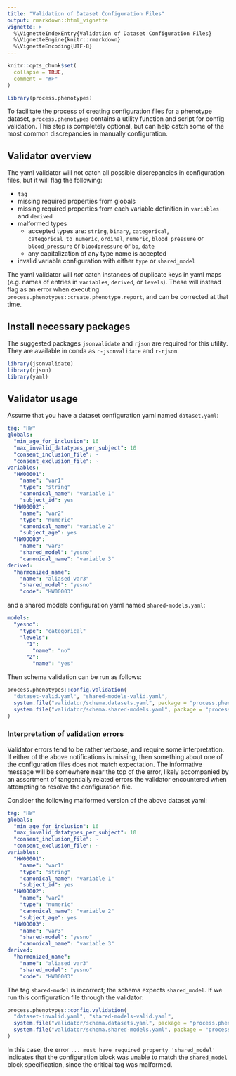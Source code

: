 ```yaml
---
title: "Validation of Dataset Configuration Files"
output: rmarkdown::html_vignette
vignette: >
  %\VignetteIndexEntry{Validation of Dataset Configuration Files}
  %\VignetteEngine{knitr::rmarkdown}
  %\VignetteEncoding{UTF-8}
---
```


```r
knitr::opts_chunk$set(
  collapse = TRUE,
  comment = "#>"
)
```

```r
library(process.phenotypes)
```

To facilitate the process of creating configuration files for a phenotype dataset,
`process.phenotypes` contains a utility function and script for config validation. This step
is completely optional, but can help catch some of the most common discrepancies
in manually configuration.

## Validator overview

The yaml validator will not catch all possible discrepancies in configuration
files, but it will flag the following:

- `tag`
- missing required properties from globals
- missing required properties from each variable definition in `variables` and `derived`
- malformed types
  - accepted types are: `string`, `binary`, `categorical`, `categorical_to_numeric`, `ordinal`,
    `numeric`, `blood pressure` or `blood_pressure` or `bloodpressure` or `bp`, `date`
  - any capitalization of any type name is accepted
- invalid variable configuration with either `type` or `shared_model`

The yaml validator will *not* catch instances of duplicate keys in yaml maps (e.g. names of entries
in `variables`, `derived`, or `levels`). These will instead flag as an error when executing
`process.phenotypes::create.phenotype.report`, and can be corrected at that time.

## Install necessary packages

The suggested packages `jsonvalidate` and `rjson` are required for this utility.
They are available in conda as `r-jsonvalidate` and `r-rjson`.

```r
library(jsonvalidate)
library(rjson)
library(yaml)
```

## Validator usage

Assume that you have a dataset configuration yaml named `dataset.yaml`:

```yaml
tag: "HW"
globals:
  "min_age_for_inclusion": 16
  "max_invalid_datatypes_per_subject": 10
  "consent_inclusion_file": ~
  "consent_exclusion_file": ~
variables:
  "HW00001":
    "name": "var1"
    "type": "string"
    "canonical_name": "variable 1"
    "subject_id": yes
  "HW00002":
    "name": "var2"
    "type": "numeric"
    "canonical_name": "variable 2"
    "subject_age": yes
  "HW00003":
    "name": "var3"
    "shared_model": "yesno"
    "canonical_name": "variable 3"
derived:
  "harmonized_name":
    "name": "aliased var3"
    "shared_model": "yesno"
    "code": "HW00003"
```

and a shared models configuration yaml named `shared-models.yaml`:

```yaml
models:
  "yesno":
    "type": "categorical"
    "levels":
      "1":
        "name": "no"
      "2":
        "name": "yes"
```

Then schema validation can be run as follows:

```R
process.phenotypes::config.validation(
  "dataset-valid.yaml", "shared-models-valid.yaml",
  system.file("validator/schema.datasets.yaml", package = "process.phenotypes"),
  system.file("validator/schema.shared-models.yaml", package = "process.phenotypes")
)
```

### Interpretation of validation errors

Validator errors tend to be rather verbose, and require some interpretation.
If either of the above notifications is missing, then something about one of the configuration
files does not match expectation. The informative message will be somewhere near the top of the
error, likely accompanied by an assortment of tangentially related errors the validator
encountered when attempting to resolve the configuration file.

Consider the following malformed version of the above dataset yaml:

```yaml
tag: "HW"
globals:
  "min_age_for_inclusion": 16
  "max_invalid_datatypes_per_subject": 10
  "consent_inclusion_file": ~
  "consent_exclusion_file": ~
variables:
  "HW00001":
    "name": "var1"
    "type": "string"
    "canonical_name": "variable 1"
    "subject_id": yes
  "HW00002":
    "name": "var2"
    "type": "numeric"
    "canonical_name": "variable 2"
    "subject_age": yes
  "HW00003":
    "name": "var3"
    "shared-model": "yesno"
    "canonical_name": "variable 3"
derived:
  "harmonized_name":
    "name": "aliased var3"
    "shared_model": "yesno"
    "code": "HW00003"
```

The tag `shared-model` is incorrect; the schema expects `shared_model`. If we run
this configuration file through the validator:

```R
process.phenotypes::config.validation(
  "dataset-invalid.yaml", "shared-models-valid.yaml",
  system.file("validator/schema.datasets.yaml", package = "process.phenotypes"),
  system.file("validator/schema.shared-models.yaml", package = "process.phenotypes")
)
```

In this case, the error `... must have required property 'shared_model'` indicates
that the configuration block was unable to match the `shared_model` block specification,
since the critical tag was malformed.
